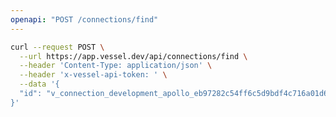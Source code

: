 ```yaml
---
openapi: "POST /connections/find"
---
```


<RequestExample>

```bash Request
curl --request POST \
  --url https://app.vessel.dev/api/connections/find \
  --header 'Content-Type: application/json' \
  --header 'x-vessel-api-token: ' \
  --data '{
  "id": "v_connection_development_apollo_eb97282c54ff6c5d9bdf4c716a01d6950c02d361183088769acbe302f94caf52"
}'
```

</RequestExample>
